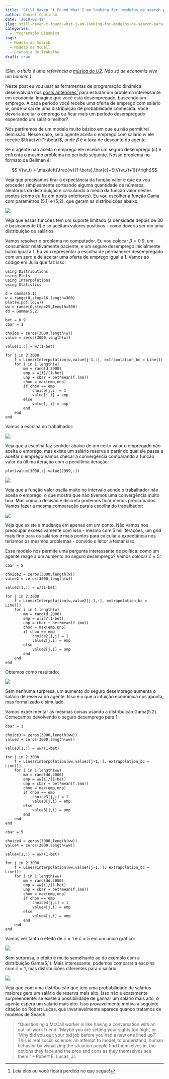 ```yaml
---
title: 'Still Haven''t Found What I am looking for: modelos de search para emprego'
author: Daniel Coutinho
date: '2019-02-18'
slug: still-haven-t-found-what-i-am-looking-for-modelos-de-search-para-emprego
categories:
  - Programação Dinâmica
tags:
  - Modelo de Search
  - Modelo de McCall
  - Economia do Trabalho
draft: true
---
```


_(Sim, o título é uma referência a [música do U2](https://open.spotify.com/track/7gozgbG5EBTukCFWToTRA5?si=plTR7i5sQeir30avzMArgQ). Não só de economia vive um homem.)_

Neste post eu vou usar as ferramentas de programação dinâmica desenvolvida nos [posts anteriores](https://azul.netlify.com/2018/09/08/programacao-dinamica-i/)^[Leia eles ou você ficará perdido no que segue!] para estudar um problema interessante em economia:  Imagine que você está desempregado, buscando um emprego. A cada período você recebe uma oferta de emprego com salário $w$, onde $w$ sai de uma distribuição de probabilidade conhecida. Você deveria aceitar o emprego ou ficar mais um período desempregado esperando um salário melhor?

Nós partiremos de um modelo muito básico em que eu não permitirei demissão. Nesse caso, se o agente aceita o emprego com salário $w$ ele recebe $\frac{w}{1-\beta}$, onde $\beta$ é a taxa de desconto do agente.

Se o agente não aceita o emprego ele recebe um seguro desemprego ($\bar{c}$) e enfrenta o mesmo problema no período seguinte. Nosso problema no formato de Bellman é:

$$ V(w_t) = \max\left(\frac{w}{1-\beta},\bar{c}+E(V(w_{t+1}))\right)$$

Veja que precisamos tirar a expectância da função valor e que eu vou proceder simplesmente sorteando alguma quantidade de números aleatórios da distribuição e calculando a média da função valor nestes pontos (como eu fiz em posts anteriores). Eu vou escolher a função Gama com paramêtros (5,1) e (5,2), que geram as distribuições abaixo:

![](/post/search/densidade.png)

Veja que essas funções tem um suporte limitado (a densidade depois de 30 é basicamente 0) e só aceitam valores positivos - como deveria ser em uma distribuição de salários. 

Vamos resolver o problema no computador. Eu vou colocar $\beta = 0.9$, um consumidor relativamente paciente, e um seguro desemprego inicialmente baixo igual a 1. Eu vou representar a escolha de permanecer desempregado com um zero e de aceitar uma oferta de emprego igual a 1. Vamos ao código em Julia que faz isso:

```
using Distributions
using Plots
using Interpolations
using Statistics

d = Gamma(5,1)
w = range(0,stop=16,length=300)
plot(w,pdf.(d,w))
ww = range(0,stop=25,length=500)
dd = Gamma(5,2)

bet = 0.9
cbar = 1

choice = zeros(3000,length(w))
value = zeros(3000,length(w))

value[1,:] = w/(1-bet)

for j in 2:3000
    f = LinearInterpolation(w,value[j-1,:], extrapolation_bc = Line())
    for i in 1:length(w)
        mm = rand(d,2000)
        emp = w[i]/(1-bet)
        unp = cbar + bet*mean(f.(mm))
        choo = max(emp,unp)
        if choo == emp
            choice[j,i] = 1
            value[j,i] = emp
        else
            value[j,i] = unp
        end
    end
end

```

Vamos a escolha do trabalhador:

![](/post/search/escolha1.png)


Veja que a escolha faz sentido: abaixo de um certo valor o empregado não aceita o emprego, mas existe um salário reserva a partir do qual ele passa a aceitar o emprego.Vamos checar a convergência comparando a função valor da última iteração com a penúltima iteração:

```
plot(value[3000,:]-value[2999,:])
```
![](/post/search/conv_value1.png)

Veja que a função valor oscila muito no intervalo aonde o trabalhador não aceita o emprego, o que mostra que não tivemos uma convergência muito boa. Mas como a decisão é discreta podemos ficar menos preocupados. Vamos fazer a mesma comparação para a escolha do trabalhador:

![](/post/search/conv_pol1.png)


Veja que existe a mudança em apenas em um ponto. Não vamos nos preocupar excessivamente com isso - mesmo com 5 mil iterações, um grid mais fino para os salários e mais pontos para calcular a expectância nós teríamos os mesmos problemas - convido o leitor a testar isso.

Esse modelo nos permite uma pergunta interessante de política: como um agente reage a um aumento no seguro desemprego? Vamos colocar $\bar{c}=5$: 

```
cbar = 5

choice2 = zeros(3000,length(w))
value2 = zeros(3000,length(w))

value2[1,:] = w/(1-bet)

for j in 2:3000
    f = LinearInterpolation(w,value2[j-1,:], extrapolation_bc = Line())
    for i in 1:length(w)
        mm = rand(d,2000)
        emp = w[i]/(1-bet)
        unp = cbar + bet*mean(f.(mm))
        choo = max(emp,unp)
        if choo == emp
            choice2[j,i] = 1
            value2[j,i] = emp
        else
            value2[j,i] = unp
        end
    end
end
```

Obtemos como resultado:

![](/post/search/escolha2.png)

Sem nenhuma surpresa, um aumento do seguro desemprego aumenta o salário de reserva do agente. Isso é o que a intuição econômica nos aponta, mas formalizado e simulado. 

Vamos experimentar as mesmas coisas usando a distribuição Gama(5,2). Começamos devolvendo o seguro desemprego para 1:

```
cbar = 1

choice3 = zeros(3000,length(ww))
value3 = zeros(3000,length(ww))

value3[1,:] = ww/(1-bet)

for j in 2:3000
    f = LinearInterpolation(ww,value3[j-1,:], extrapolation_bc = Line())
    for i in 1:length(ww)
        mm = rand(dd,2000)
        emp = ww[i]/(1-bet)
        unp = cbar + bet*mean(f.(mm))
        choo = max(emp,unp)
        if choo == emp
            choice3[j,i] = 1
            value3[j,i] = emp
        else
            value3[j,i] = unp
        end
    end
end

cbar = 5

choice4 = zeros(3000,length(ww))
value4 = zeros(3000,length(ww))

value4[1,:] = ww/(1-bet)

for j in 2:3000
    f = LinearInterpolation(ww,value4[j-1,:], extrapolation_bc = Line())
    for i in 1:length(ww)
        mm = rand(dd,2000)
        emp = ww[i]/(1-bet)
        unp = cbar + bet*mean(f.(mm))
        choo = max(emp,unp)
        if choo == emp
            choice4[j,i] = 1
            value4[j,i] = emp
        else
            value4[j,i] = unp
        end
    end
end
```
Vamos ver tanto o efeito de $\bar{c} = 1$ e $\bar{c} = 5$ em um único gráfico:

![](/post/search/escolha3.png)

Sem surpresa, o efeito é muito semelhante ao do exemplo com a distribuição Gama(5,1). Mais interessante, podemos comparar a escolha com $\bar{c} = 1$, mas distribuições diferentes para o salário:

![](/post/search/escolha4.png)

Veja que com uma distribuição que tem uma probabilidade de salários maiores gera um salário de reserva mais alto. Isso não é exatamente surpreendente: se existe a possibilidade de ganhar um salário mais alto, o agente espera um salário mais alto. Isso provavelmente motiva a seguinte citação do Robert Lucas, que invariavelmente aparece quando tratamos de modelos de Search:

>“Questioning a McCall worker is like having a conversation with an out-of-work friend: ‘Maybe you are setting your sights too high’, or ‘Why did you quit your old job before you had a new one lined up?’ This is real social science: an attempt to model, to understand, human behavior by visualizing the situation people find themselves in, the options they face and the pros and cons as they themselves see them.” – Robert E. Lucas, Jr.